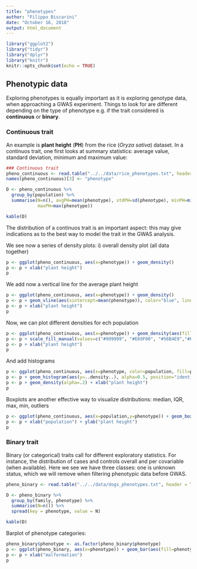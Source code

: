 ```yaml
---
title: "phenotypes"
author: "Filippo Biscarini"
date: "October 16, 2018"
output: html_document
---
```


```r
library("ggplot2")
library("tidyr")
library("dplyr")
library("knitr")
knitr::opts_chunk$set(echo = TRUE)
```

## Phenotypic data

Exploring phenotypes is equally important as it is exploring genotype data, when approaching a GWAS experiment.
Things to look for are different depending on the type of phenotype e.g. if the trait considered is **continuous** or **binary**.

### Continuous trait

An example is **plant height** (**PH**) from the rice (*Oryza sativa*) dataset.
In a continuos trait, one first looks at summary statistics: average value, standard deviation, minimum and maximum value: 

```r
### Continuous trait
pheno_continuous <- read.table("../../data/rice_phenotypes.txt", header = TRUE)
names(pheno_continuous)[3] <- "phenotype"

D <- pheno_continuous %>%
  group_by(population) %>%
  summarise(N=n(), avgPH=mean(phenotype), stdPH=sd(phenotype), minPH=min(phenotype),
            maxPH=max(phenotype))

kable(D)
```

The distribution of a continuos trait is an important aspect: this may give indications as to the best way to model the trait in the GWAS analysis.

We see now a series of density plots: i) overall density plot (all data together)

```r
p <- ggplot(pheno_continuous, aes(x=phenotype)) + geom_density()
p <- p + xlab("plant height")
p
```

We add now a vertical line for the average plant height

```r
p <- ggplot(pheno_continuous, aes(x=phenotype)) + geom_density()
p <- p + geom_vline(aes(xintercept=mean(phenotype)), color="blue", linetype="dashed", size=1)
p <- p + xlab("plant height")
p
```

Now, we can plot different densities for ech population

```r
p <- ggplot(pheno_continuous, aes(x=phenotype)) + geom_density(aes(fill=population), alpha=0.4)
p <- p + scale_fill_manual(values=c("#999999", "#E69F00", "#56B4E9","#FFE4B5"))
p <- p + xlab("plant height")
p
```

And add histograms

```r
p <- ggplot(pheno_continuous, aes(x=phenotype, color=population, fill=population))
p <- p + geom_histogram(aes(y=..density..), alpha=0.5, position="identity")
p <- p + geom_density(alpha=.2) + xlab("plant height")
p
```

Boxplots are another effective way to visualize distributions: median, IQR, max, min, outliers

```r
p <- ggplot(pheno_continuous, aes(x=population,y=phenotype)) + geom_boxplot(aes(fill=population))
p <- p + xlab("population") + ylab("plant height")
p
```


### Binary trait

Binary (or categorical) traits call for different exploratory statistics.
For instance, the distribution of cases and controls overall and per covariable (when available).
Here we see we have three classes: one is unknown status, which we will remove when filtering phenotypic data before GWAS.

```r
pheno_binary <- read.table("../../data/dogs_phenotypes.txt", header = TRUE)

D <- pheno_binary %>%
  group_by(family, phenotype) %>%
  summarise(N=n()) %>%
  spread(key = phenotype, value = N)

kable(D)
```

Barplot of phenotype categories:

```r
pheno_binary$phenotype <- as.factor(pheno_binary$phenotype)
p <- ggplot(pheno_binary, aes(x=phenotype)) + geom_bar(aes(fill=phenotype))
p <- p + xlab("malformation")
p
```

